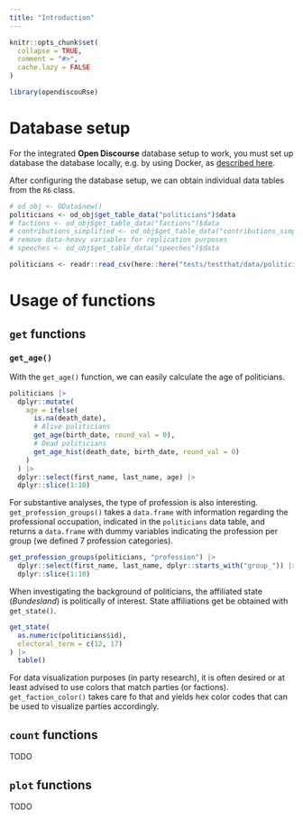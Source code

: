 ```yaml
---
title: "Introduction"
---
```


```r
knitr::opts_chunk$set(
  collapse = TRUE,
  comment = "#>",
  cache.lazy = FALSE
)
```

```r
library(opendiscouRse)
```

# Database setup

For the integrated __Open Discourse__ database setup to work, you must set up database the database locally, e.g. by using Docker, as [described here](https://github.com/open-discourse/open-discourse#docker-setup).

After configuring the database setup, we can obtain individual data tables from the `R6` class.

```r
# od_obj <- OData$new()
politicians <- od_obj$get_table_data("politicians")$data
# factions <- od_obj$get_table_data("factions")$data
# contributions_simplified <- od_obj$get_table_data("contributions_simplified")$data
# remove data-heavy variables for replication purposes
# speeches <- od_obj$get_table_data("speeches")$data
```

```r
politicians <- readr::read_csv(here::here("tests/testthat/data/politicians.csv"))
```


# Usage of functions

## `get` functions

### `get_age()`

With the `get_age()` function, we can easily calculate the age of politicians.

```r
politicians |> 
  dplyr::mutate(
    age = ifelse(
      is.na(death_date),
      # Alive politicians
      get_age(birth_date, round_val = 0),
      # Dead politicians
      get_age_hist(death_date, birth_date, round_val = 0)
    )
  ) |> 
  dplyr::select(first_name, last_name, age) |>  
  dplyr::slice(1:10)
```

For substantive analyses, the type of profession is also interesting. `get_profession_groups()` takes a `data.frame` with information regarding the professional occupation, indicated in the `politicians` data table, and returns a `data.frame` with dummy variables indicating the profession per group (we defined 7 profession categories).

```r
get_profession_groups(politicians, "profession") |> 
  dplyr::select(first_name, last_name, dplyr::starts_with("group_")) |> 
  dplyr::slice(1:10) 
```

<!-- Additional parliamentary information is particularly interesting for users of the __Open Discourse__ database. The number of covered electoral terms can be obtained with `get_ets()`. If we are for instance interested in how many electoral terms famous politicians, e.g. _Angela Merkel_, have covered, we can compute it easily.  -->

<!-- 8 electoral terms, what a parliamentary career! -->

<!-- ```{r} -->
<!-- speeches |>  -->
<!--   dplyr::filter(first_name == "Angela" & last_name == "Merkel") |>  -->
<!--   dplyr::mutate(electoral_term = as.numeric(electoral_term)) |>  -->
<!--   get_ets("electoral_term", merge = FALSE) -->
<!-- ``` -->

When investigating the background of politicians, the affiliated state (*Bundesland*) is politically of interest. State affiliations get be obtained with `get_state()`.

```r
get_state(
  as.numeric(politicians$id), 
  electoral_term = c(12, 17)
) |> 
  table()
```

For data visualization purposes (in party research), it is often desired or at least advised to use colors that match parties (or factions). `get_faction_color()` takes care fo that and yields hex color codes that can be used to visualize parties accordingly.

<!-- ```{r} -->
<!-- get_faction_color(factions$abbreviation, id_type = "faction_name") -->
<!-- ``` -->

<!-- Ultimately, for research purposes, reporting up-to-date descriptive statistics is crucial. In articles, these are mostly reported in a _Table 1_ (also in [__Open Discourse__'s data paper](https://osf.io/preprints/socarxiv/dx87u/). `get_table_1()` takes care of that and generates an up-to-date _Table 1_. -->

<!-- ```{r, cache=T} -->
<!-- table_1 <- get_table_1( -->
<!--   speeches, -->
<!--   contributions_simplified -->
<!-- ) -->

<!-- table_1 |>  -->
<!--   kableExtra::kbl(caption = "Descriptive Statistics of Speeches and Contributions") |>  -->
<!--   kableExtra::kable_classic(full_width = F) -->
<!-- ``` -->

## `count` functions

TODO

## `plot` functions

TODO
